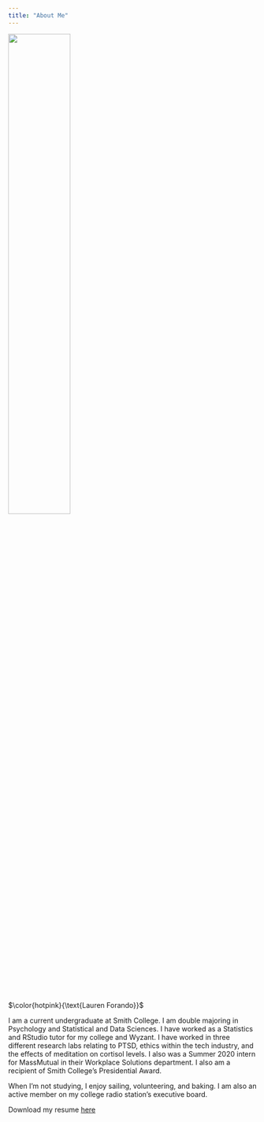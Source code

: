 ```yaml
---
title: "About Me"
--- 
```


![](/Users/lforando/rmarkdown_web/images/profile_pic.jpg){width=50%}


$\color{hotpink}{\text{Lauren Forando}}$


I am a current undergraduate at Smith College. I am double majoring in Psychology and Statistical and Data Sciences. I have worked as a Statistics and RStudio tutor for my college and Wyzant. I have worked in three different research labs relating to PTSD, ethics within the tech industry, and the effects of meditation on cortisol levels. I also was a Summer 2020 intern for MassMutual in their Workplace Solutions department. I also am a recipient of Smith College's Presidential Award. 

When I'm not studying, I enjoy sailing, volunteering, and baking. I am also an active member on my college radio station's executive board.  


Download my resume [here](/Users/lforando/Desktop/Resume.pdf)